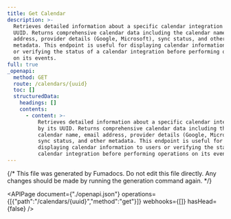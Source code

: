 ```yaml
---
title: Get Calendar
description: >-
  Retrieves detailed information about a specific calendar integration by its
  UUID. Returns comprehensive calendar data including the calendar name, email
  address, provider details (Google, Microsoft), sync status, and other
  metadata. This endpoint is useful for displaying calendar information to users
  or verifying the status of a calendar integration before performing operations
  on its events.
full: true
_openapi:
  method: GET
  route: /calendars/{uuid}
  toc: []
  structuredData:
    headings: []
    contents:
      - content: >-
          Retrieves detailed information about a specific calendar integration
          by its UUID. Returns comprehensive calendar data including the
          calendar name, email address, provider details (Google, Microsoft),
          sync status, and other metadata. This endpoint is useful for
          displaying calendar information to users or verifying the status of a
          calendar integration before performing operations on its events.
---
```


{/* This file was generated by Fumadocs.
Do not edit this file directly. Any changes should be made by running the generation command again. */}

<APIPage document={"./openapi.json"} operations={[{"path":"/calendars/{uuid}","method":"get"}]} webhooks={[]} hasHead={false} />